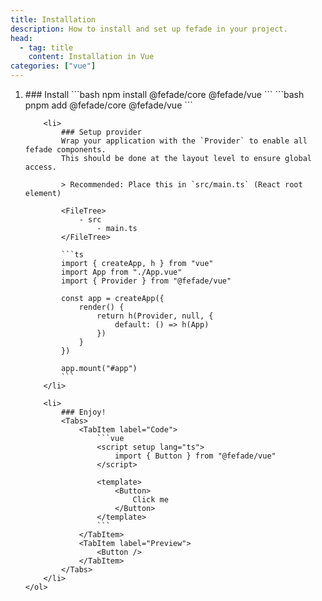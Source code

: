 ```yaml
---
title: Installation
description: How to install and set up fefade in your project.
head:
  - tag: title
    content: Installation in Vue
categories: ["vue"]
---
```



<Steps>
    <ol>
        <li>
            ### Install
            <Tabs>
                <TabItem label="npm" icon="npm">
                    ```bash
                    npm install @fefade/core @fefade/vue
                    ```
                </TabItem>
                <TabItem label="pnpm" icon="pnpm">
                    ```bash
                    pnpm add @fefade/core @fefade/vue
                    ```
                </TabItem>
            </Tabs>
        </li>

        <li>
            ### Setup provider
            Wrap your application with the `Provider` to enable all fefade components.
            This should be done at the layout level to ensure global access.

            > Recommended: Place this in `src/main.ts` (React root element)

            <FileTree>
                - src
                    - main.ts
            </FileTree>

            ```ts
            import { createApp, h } from "vue"
            import App from "./App.vue"
            import { Provider } from "@fefade/vue"

            const app = createApp({
                render() {
                    return h(Provider, null, {
                        default: () => h(App)
                    })
                }
            })

            app.mount("#app")
            ```
        </li>

        <li>
            ### Enjoy!
            <Tabs>
                <TabItem label="Code">
                    ```vue
                    <script setup lang="ts">
                        import { Button } from "@fefade/vue"
                    </script>

                    <template>
                        <Button>
                            Click me
                        </Button>
                    </template>
                    ```
                </TabItem>
                <TabItem label="Preview">
                    <Button />
                </TabItem>
            </Tabs>
        </li>
    </ol>

</Steps>
